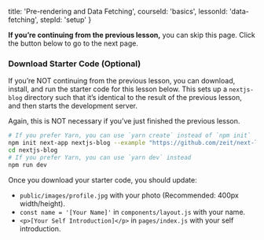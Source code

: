 
  title: 'Pre-rendering and Data Fetching',
  courseId: 'basics',
  lessonId: 'data-fetching',
  stepId: 'setup'
}

**If you’re continuing from the previous lesson,** you can skip this page. Click the button below to go to the next page.

<SkipPageButton meta={meta} />

### Download Starter Code (Optional)

If you’re NOT continuing from the previous lesson, you can download, install, and run the starter code for this lesson below. This sets up a `nextjs-blog` directory such that it’s identical to the result of the previous lesson, and then starts the development server.

Again, this is NOT necessary if you’ve just finished the previous lesson.

```bash
# If you prefer Yarn, you can use `yarn create` instead of `npm init`
npm init next-app nextjs-blog --example "https://github.com/zeit/next-learn-starter/tree/master/data-fetching-starter"
cd nextjs-blog
# If you prefer Yarn, you can use `yarn dev` instead
npm run dev
```

Once you download your starter code, you should update:

- `public/images/profile.jpg` with your photo (Recommended: 400px width/height).
- `const name = '[Your Name]'` in `components/layout.js` with your name.
- `<p>[Your Self Introduction]</p>` in `pages/index.js` with your self introduction.

